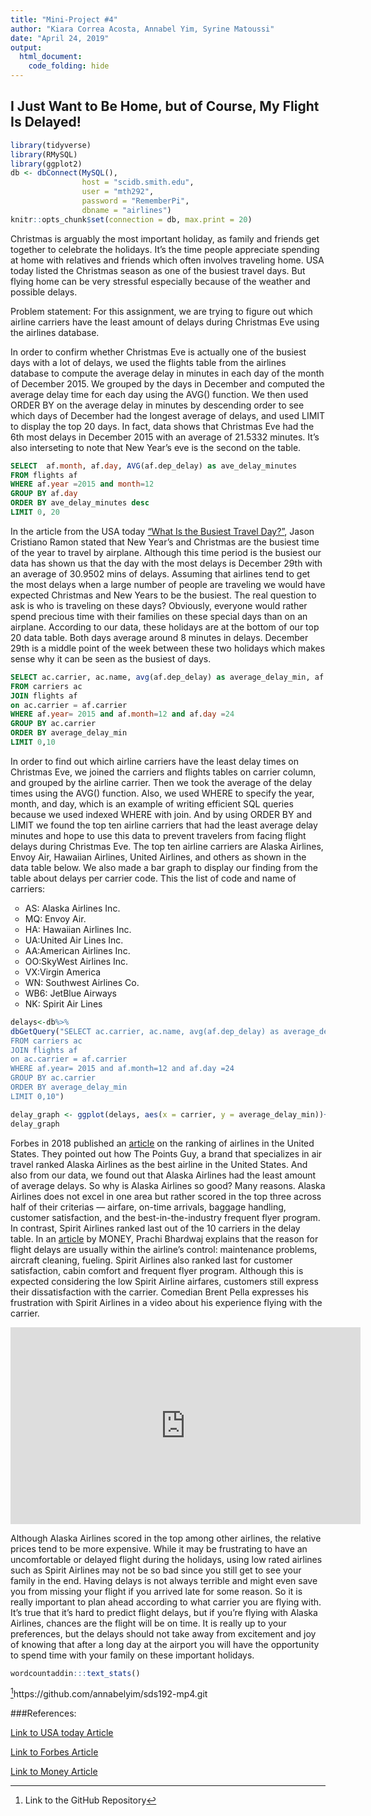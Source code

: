 ```yaml
---
title: "Mini-Project #4"
author: "Kiara Correa Acosta, Annabel Yim, Syrine Matoussi"
date: "April 24, 2019"
output:
  html_document:
    code_folding: hide
---
```

## I Just Want to Be Home, but of Course, My Flight Is Delayed!
```r
library(tidyverse)
library(RMySQL)
library(ggplot2)
db <- dbConnect(MySQL(), 
                host = "scidb.smith.edu", 
                user = "mth292", 
                password = "RememberPi", 
                dbname = "airlines")
knitr::opts_chunk$set(connection = db, max.print = 20)

```

Christmas is arguably the most important holiday, as family and friends get together to celebrate the holidays. It's the time people appreciate spending at home with relatives and friends which often involves traveling home. USA today listed the Christmas season as one of the busiest travel days. But flying home can be very stressful especially because of the weather and possible delays. 

Problem statement: For this assignment, we are trying to figure out which airline carriers have the least amount of delays during Christmas Eve using the airlines database. 

In order to confirm whether Christmas Eve is actually one of the busiest days with a lot of delays, we used the flights table from the airlines database to compute the average delay in minutes in each day of the month of December 2015. We grouped by the days in December and computed the average delay time for each day using the AVG() function. We then used ORDER BY on the average delay in minutes by descending order to see which days of December had the longest average of delays, and used LIMIT to display the top 20 days. In fact, data shows that Christmas Eve had the 6th most delays in December 2015 with an average of 21.5332 minutes. It's also interseting to note that New Year's eve is the second on the table. 


```sql
SELECT  af.month, af.day, AVG(af.dep_delay) as ave_delay_minutes
FROM flights af
WHERE af.year =2015 and month=12
GROUP BY af.day
ORDER BY ave_delay_minutes desc
LIMIT 0, 20
```

In the article from the USA today [“What Is the Busiest Travel Day?”](https://traveltips.usatoday.com/busiest-travel-day-108182.html), Jason Cristiano Ramon stated that New Year’s and Christmas are the busiest time of the year to travel by airplane. Although this time period is the busiest our data has shown us that the day with the most delays is December 29th with an average of 30.9502 mins of delays. Assuming that airlines tend to get the most delays when a large number of people are traveling we would have expected Christmas and New Years to be the busiest. The real question to ask is who is traveling on these days? Obviously, everyone would rather spend precious time with their families on these special days than on an airplane.  According to our data, these holidays are at the bottom of our top 20 data table. Both days average around 8 minutes in delays. December 29th is a middle point of the week between these two holidays which makes sense why it can be seen as the busiest of days.  
```sql
SELECT ac.carrier, ac.name, avg(af.dep_delay) as average_delay_min, af.year, af.month, af.day
FROM carriers ac
JOIN flights af
on ac.carrier = af.carrier
WHERE af.year= 2015 and af.month=12 and af.day =24
GROUP BY ac.carrier
ORDER BY average_delay_min
LIMIT 0,10
```
In order to find out which airline carriers have the least delay times on Christmas Eve, we joined the carriers and flights tables on carrier column, and grouped by the airline carrier. Then we took the average of the delay times using the AVG() function. Also, we used WHERE to specify the year, month, and day, which is an example of writing efficient SQL queries because we used indexed WHERE with join. And by using ORDER BY and LIMIT we found the top ten airline carriers that had the least average delay minutes and hope to use this data to prevent travelers from facing flight delays during Christmas Eve. The top ten airline carriers are Alaska Airlines, Envoy Air, Hawaiian Airlines, United Airlines, and others as shown in the data table below. We also made a bar graph to display our finding from the table about delays per carrier code. This the list of code and name of carriers:
<ul style="list-style-type:circle;">
  <li>AS: Alaska Airlines Inc.</li>
  <li>MQ: Envoy Air.</li>
  <li>HA: Hawaiian Airlines Inc.</li>
  <li>UA:United Air Lines Inc.</li>
  <li>AA:American Airlines Inc.</li>
  <li>OO:SkyWest Airlines Inc.</li>
  <li>VX:Virgin America</li>
  <li>WN: Southwest Airlines Co.</li>
  <li>WB6: JetBlue Airways</li>
  <li>NK: Spirit Air Lines</li>
</ul>


```r
delays<-db%>%
dbGetQuery("SELECT ac.carrier, ac.name, avg(af.dep_delay) as average_delay_min, af.year, af.month, af.day
FROM carriers ac
JOIN flights af
on ac.carrier = af.carrier
WHERE af.year= 2015 and af.month=12 and af.day =24
GROUP BY ac.carrier
ORDER BY average_delay_min
LIMIT 0,10")
```

```r
delay_graph <- ggplot(delays, aes(x = carrier, y = average_delay_min))+ geom_bar(stat = "identity", width=0.7, fill="steelblue")+labs(y= "average delay in minutes")+labs(title="average delay in minutes per carrier")
delay_graph
```
Forbes in 2018 published an [article](https://www.forbes.com/sites/laurabegleybloom/2018/03/06/ranked-the-best-and-worst-airlines-in-america/#1ff18bf7e953) on the ranking of airlines in the United States. They pointed out how The Points Guy, a brand that specializes in air travel ranked Alaska Airlines as the best airline in the United States. And also from our data, we found out that Alaska Airlines had the least amount of average delays. So why is Alaska Airlines so good? Many reasons. Alaska Airlines does not excel in one area but rather scored in the top three across half of their criterias — airfare, on-time arrivals, baggage handling, customer satisfaction, and the best-in-the-industry frequent flyer program. In contrast, Spirit Airlines ranked last out of the 10 carriers in the delay table. In an [article](http://money.com/money/5455032/top-airlines-minimum-delays-holidays/) by MONEY, Prachi Bhardwaj explains that the reason for flight delays are usually within the airline’s control: maintenance problems, aircraft cleaning, fueling. Spirit Airlines also ranked last for customer satisfaction, cabin comfort and frequent flyer program. Although this is expected considering the low Spirit Airline airfares, customers still express their dissatisfaction with the carrier. Comedian Brent Pella expresses his frustration with Spirit Airlines in a video about his experience flying with the carrier.

<iframe width="560" height="315" src="https://www.youtube.com/embed/YvfYK0EEhK4" frameborder="0" allow="accelerometer; autoplay; encrypted-media; gyroscope; picture-in-picture" allowfullscreen></iframe>


Although Alaska Airlines scored in the top among other airlines, the relative prices tend to be more expensive. While it may be frustrating to have an uncomfortable or delayed flight during the holidays, using low rated airlines such as Spirit Airlines may not be so bad since you still get to see your family in the end. Having delays is not always terrible and might even save you from missing your flight if you arrived late for some reason. So it is really important to plan ahead according to what carrier you are flying with. It’s true that it’s hard to predict flight delays, but if you’re flying with Alaska Airlines, chances are the flight will be on time. It is really up to your preferences, but the delays should not take away from excitement and joy of knowing that after a long day at the airport you will have the opportunity to spend time with your family on these important holidays.


```r
wordcountaddin:::text_stats()
```


^[Link to the GitHub Repository]https://github.com/annabelyim/sds192-mp4.git

###References:

[Link to USA today Article](https://traveltips.usatoday.com/busiest-travel-day-108182.html)

[Link to Forbes Article](https://www.forbes.com/sites/laurabegleybloom/2018/03/06/ranked-the-best-and-worst-airlines-in-america/#1ff18bf7e953)

[Link to Money Article](http://money.com/money/5455032/top-airlines-minimum-delays-holidays/)
